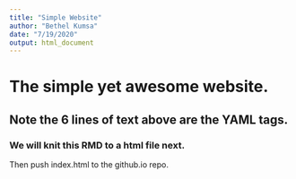 ```yaml
---
title: "Simple Website"
author: "Bethel Kumsa"
date: "7/19/2020"
output: html_document
---
```


# The simple yet awesome website.
## Note the 6 lines of text above are the YAML tags.
### We will knit this RMD to a html file next.
Then push index.html to the github.io repo.

